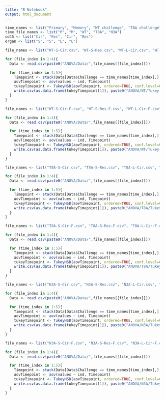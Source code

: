 ```yaml
---
title: "R Notebook"
output: html_document
---
```

```r
time_names <- list("Primary", "Memory", "WT challenge", "T8A challenge", "N3A challenge")
time_file_names <- list("P", "M", "WT", "T8A", "N3A")
cd45 <- list("Cir", "Res", "Cir", "Res")
organ <- list("S", "S", "L", "L")
```
```r

file_names <- list("WT-S-Cir.csv", "WT-S-Res.csv", "WT-L-Cir.csv", "WT-L-Res.csv")

for (file_index in 1:4){
  Data <- read.csv(paste0("ANOVA/Data/",file_names[[file_index]]))

  for (time_index in 1:5){
    Timepoint <- stack(Data[Data$Challenge == time_names[time_index],], select=-Challenge)
    aovTimepoint <- aov(values ~ ind, Timepoint)
    tukeyTimepoint <- TukeyHSD(aovTimepoint, ordered=TRUE, conf.level=0.95)
    write.csv(as.data.frame(tukeyTimepoint[1]), paste0("ANOVA/WT/Tukey-",time_file_names[[time_index]],"-",organ[[file_index]],"-",cd45[[file_index]],".csv"))
  }
}
```
```r

file_names <- list("WT-S-Cir-F.csv", "WT-S-Res-F.csv", "WT-L-Cir-F.csv", "WT-L-Res-F.csv")

for (file_index in 1:4){
  Data <- read.csv(paste0("ANOVA/Data/",file_names[[file_index]]))

  for (time_index in 1:5){
    Timepoint <- stack(Data[Data$Challenge == time_names[time_index],], select=-Challenge)
    aovTimepoint <- aov(values ~ ind, Timepoint)
    tukeyTimepoint <- TukeyHSD(aovTimepoint, ordered=TRUE, conf.level=0.95)
    write.csv(as.data.frame(tukeyTimepoint[1]), paste0("ANOVA/WT/Tukey-",time_file_names[[time_index]],"-",organ[[file_index]],"-",cd45[[file_index]],"-F.csv"))
  }
}
```
```r

file_names <- list("T8A-S-Cir.csv", "T8A-S-Res.csv", "T8A-L-Cir.csv", "T8A-L-Res.csv")

for (file_index in 1:4){
  Data <- read.csv(paste0("ANOVA/Data/",file_names[[file_index]]))

  for (time_index in 1:5){
    Timepoint <- stack(Data[Data$Challenge == time_names[time_index],], select=-Challenge)
    aovTimepoint <- aov(values ~ ind, Timepoint)
    tukeyTimepoint <- TukeyHSD(aovTimepoint, ordered=TRUE, conf.level=0.95)
    write.csv(as.data.frame(tukeyTimepoint[1]), paste0("ANOVA/T8A/Tukey-",time_file_names[[time_index]],"-",organ[[file_index]],"-",cd45[[file_index]],".csv"))
  }
}
```
```r

file_names <- list("T8A-S-Cir-F.csv", "T8A-S-Res-F.csv", "T8A-L-Cir-F.csv", "T8A-L-Res-F.csv")

for (file_index in 1:4){
  Data <- read.csv(paste0("ANOVA/Data/",file_names[[file_index]]))

  for (time_index in 1:5){
    Timepoint <- stack(Data[Data$Challenge == time_names[time_index],], select=-Challenge)
    aovTimepoint <- aov(values ~ ind, Timepoint)
    tukeyTimepoint <- TukeyHSD(aovTimepoint, ordered=TRUE, conf.level=0.95)
    write.csv(as.data.frame(tukeyTimepoint[1]), paste0("ANOVA/T8A/Tukey-",time_file_names[[time_index]],"-",organ[[file_index]],"-",cd45[[file_index]],"-F.csv"))
  }
}
```
```r

file_names <- list("N3A-S-Cir.csv", "N3A-S-Res.csv", "N3A-L-Cir.csv", "N3A-L-Res.csv")

for (file_index in 1:4){
  Data <- read.csv(paste0("ANOVA/Data/",file_names[[file_index]]))

  for (time_index in 1:5){
    Timepoint <- stack(Data[Data$Challenge == time_names[time_index],], select=-Challenge)
    aovTimepoint <- aov(values ~ ind, Timepoint)
    tukeyTimepoint <- TukeyHSD(aovTimepoint, ordered=TRUE, conf.level=0.95)
    write.csv(as.data.frame(tukeyTimepoint[1]), paste0("ANOVA/N3A/Tukey-",time_file_names[[time_index]],"-",organ[[file_index]],"-",cd45[[file_index]],".csv"))
  }
}
```
```r

file_names <- list("N3A-S-Cir-F.csv", "N3A-S-Res-F.csv", "N3A-L-Cir-F.csv", "N3A-L-Res-F.csv")

for (file_index in 1:4){
  Data <- read.csv(paste0("ANOVA/Data/",file_names[[file_index]]))

  for (time_index in 1:5){
    Timepoint <- stack(Data[Data$Challenge == time_names[time_index],], select=-Challenge)
    aovTimepoint <- aov(values ~ ind, Timepoint)
    tukeyTimepoint <- TukeyHSD(aovTimepoint, ordered=TRUE, conf.level=0.95)
    write.csv(as.data.frame(tukeyTimepoint[1]), paste0("ANOVA/N3A/Tukey-",time_file_names[[time_index]],"-",organ[[file_index]],"-",cd45[[file_index]],"-F.csv"))
  }
}
```
